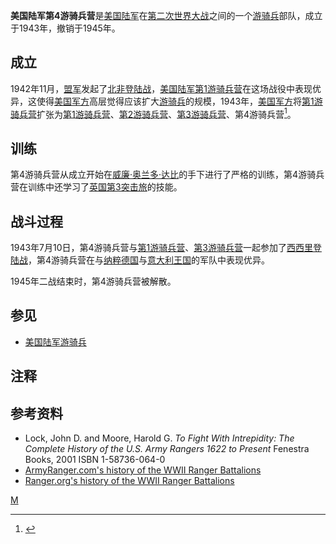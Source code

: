 {{Infobox Military Unit
|unit_name=美国陆军第4游骑兵营
|image= [[File:WWII_Ranger_Patch.svg|250px]] 
|caption=
|nickname=
|size=[[营|营]]
|motto= 
|colors=
|march=
|ceremonial_chief=
|type= [[特种部队|特种部队]]
|branch=[[美国陆军|美国陆军]]
|dates= 1943年–1945年
|country={{USA}}
|allegiance=
|command_structure=
|specialisation=
|challenge=
|identification_symbol=
|identification_symbol_label=
|response=
|current_commander= 
|current_command sergeant major= 
|garrison=
|battles= [[二战|二战]]:
*[[西西里島戰役|西西里登陆战]]
|notable_commanders= 
|anniversaries=
}}
'''美国陆军第4游骑兵营'''是[[美国陆军|美国陆军]]在[[第二次世界大战|第二次世界大战]]之间的一个[[美国陆军游骑兵|游骑兵]]部队，成立于1943年，撤销于1945年。
==成立==
1942年11月，[[盟军|盟军]]发起了[[火炬行动|北非登陆战]]，[[美国陆军第1游骑兵营|美国陆军第1游骑兵营]]在这场战役中表现优异，这使得[[美国军事|美国军方]]高层觉得应该扩大[[美国陆军游骑兵|游骑兵]]的规模，1943年，[[美国军事|美国军方]]将[[美国陆军第1游骑兵营|第1游骑兵营]]扩张为[[美国陆军第1游骑兵营|第1游骑兵营]]、[[美国陆军第2游骑兵营|第2游骑兵营]]、[[美国陆军第3游骑兵营|第3游骑兵营]]、第4游骑兵营<ref>{{Cite web |url=http://mil.news.sina.com.cn/p/2007-03-29/0859437368.html |title=电影背后的二战美国游骑兵(图) |access-date=2013-04-19 |archive-date=2021-04-18 |archive-url=https://web.archive.org/web/20210418084011/http://mil.news.sina.com.cn/p/2007-03-29/0859437368.html |dead-url=no }}</ref>。
==训练==
第4游骑兵营从成立开始在[[威廉·奥兰多·达比|威廉·奥兰多·达比]]的手下进行了严格的训练，第4游骑兵营在训练中还学习了[[英国第3突击旅|英国第3突击旅]]的技能。
==战斗过程==
1943年7月10日，第4游骑兵营与[[美国陆军第1游骑兵营|第1游骑兵营]]、[[美国陆军第3游骑兵营|第3游骑兵营]]一起参加了[[西西里島戰役|西西里登陆战]]，第4游骑兵营在与[[纳粹德国|纳粹德国]]与[[意大利王国|意大利王国]]的军队中表现优异。

1945年二战结束时，第4游骑兵营被解散。
==参见==
*[[美国陆军游骑兵|美国陆军游骑兵]]
== 注释 ==
<div style="font-size: 10.5pt; line-height:190%">
<references />
</div>
==参考资料==
*Lock, John D. and Moore, Harold G. ''To Fight With Intrepidity: The Complete History of the U.S. Army Rangers 1622 to Present'' Fenestra Books, 2001 ISBN 1-58736-064-0
*[https://web.archive.org/web/20070405023046/http://www.armyranger.com/mod.php?mod=userpage&page_id=48&menu= ArmyRanger.com's history of the WWII Ranger Battalions]
*[https://web.archive.org/web/20070320111718/http://www.ranger.org/rangerHistoryWorldWarIIBattalions.html Ranger.org's history of the WWII Ranger Battalions]
[[分类:美国的营级单位|M]]